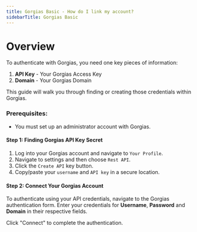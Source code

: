 ```yaml
---
title: Gorgias Basic - How do I link my account?
sidebarTitle: Gorgias Basic
---
```



# Overview

To authenticate with Gorgias, you need one key pieces of information:
1. **API Key** - Your Gorgias Access Key
2. **Domain** - Your Gorgias Domain

This guide will walk you through finding or creating those credentials within Gorgias.

### Prerequisites:

- You must set up an administrator account with Gorgias.

#### Step 1: Finding Gorgias API Key Secret
1. Log into your Gorgias account and navigate to `Your Profile`.
2. Navigate to settings and then choose `Rest API`.
3. Click the `Create API` key button.
4. Copy/paste your `username` and `API key` in a secure location.



#### Step 2: Connect Your Gorgias Account

To authenticate using your API credentials, navigate to the Gorgias authentication form.
Enter your credentials for **Username**, **Password** and **Domain** in their respective fields.

Click "Connect" to complete the authentication.
